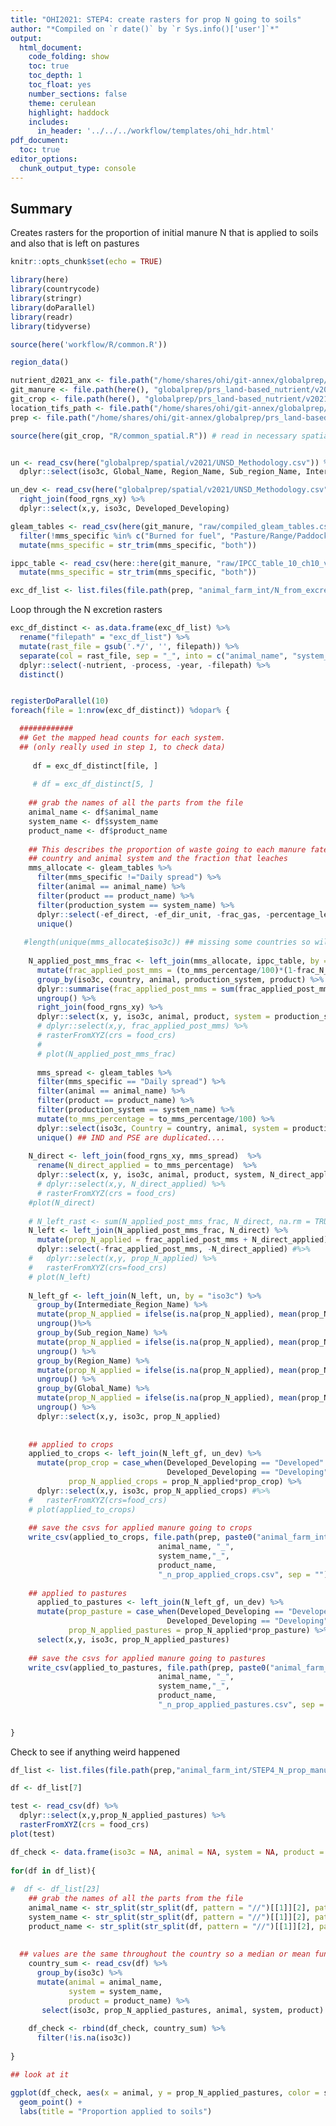 ```yaml
---
title: "OHI2021: STEP4: create rasters for prop N going to soils"
author: "*Compiled on `r date()` by `r Sys.info()['user']`*"
output: 
  html_document:
    code_folding: show
    toc: true
    toc_depth: 1
    toc_float: yes
    number_sections: false
    theme: cerulean
    highlight: haddock
    includes: 
      in_header: '../../../workflow/templates/ohi_hdr.html'
pdf_document:
  toc: true
editor_options: 
  chunk_output_type: console
---
```


## Summary
Creates rasters for the proportion of initial manure N that is applied to soils and also that is left on pastures

```r
knitr::opts_chunk$set(echo = TRUE)

library(here)
library(countrycode)
library(stringr)
library(doParallel)
library(readr)
library(tidyverse)

source(here('workflow/R/common.R'))

region_data()

nutrient_d2021_anx <- file.path("/home/shares/ohi/git-annex/globalprep/_raw_data/FAOSTAT/manure_nutrient/d2021/")
git_manure <- file.path(here(), "globalprep/prs_land-based_nutrient/v2021/STEP2_manure")
git_crop <- file.path(here(), "globalprep/prs_land-based_nutrient/v2021/STEP1_crop")
location_tifs_path <- file.path("/home/shares/ohi/git-annex/globalprep/_raw_data/halpern_food_systems/d2021/animal_farm/location_tifs")
prep <- file.path("/home/shares/ohi/git-annex/globalprep/prs_land-based_nutrient/v2021")

source(here(git_crop, "R/common_spatial.R")) # read in necessary spatial files 


un <- read_csv(here("globalprep/spatial/v2021/UNSD_Methodology.csv")) %>% 
  dplyr::select(iso3c, Global_Name, Region_Name, Sub_region_Name, Intermediate_Region_Name)

un_dev <- read_csv(here("globalprep/spatial/v2021/UNSD_Methodology.csv")) %>% 
  right_join(food_rgns_xy) %>% 
  dplyr::select(x,y, iso3c, Developed_Developing)

gleam_tables <- read_csv(here(git_manure, "raw/compiled_gleam_tables.csv")) %>%
  filter(!mms_specific %in% c("Burned for fuel", "Pasture/Range/Paddock")) %>% 
  mutate(mms_specific = str_trim(mms_specific, "both"))

ippc_table <- read_csv(here::here(git_manure, "raw/IPCC_table_10_ch10_vol4.csv")) %>% 
  mutate(mms_specific = str_trim(mms_specific, "both"))

exc_df_list <- list.files(file.path(prep, "animal_farm_int/N_from_excretion_manure"),  full = TRUE)

```

Loop through the N excretion rasters 
```r
exc_df_distinct <- as.data.frame(exc_df_list) %>%
  rename("filepath" = "exc_df_list") %>%
  mutate(rast_file = gsub('.*/', '', filepath)) %>%
  separate(col = rast_file, sep = "_", into = c("animal_name", "system_name", "product_name", "nutrient", "process", "year")) %>%
  dplyr::select(-nutrient, -process, -year, -filepath) %>%
  distinct() 


registerDoParallel(10)   
foreach(file = 1:nrow(exc_df_distinct)) %dopar% {

  ############  
  ## Get the mapped head counts for each system.
  ## (only really used in step 1, to check data)
  
     df = exc_df_distinct[file, ]
     
     # df = exc_df_distinct[5, ]
  
    ## grab the names of all the parts from the file
    animal_name <- df$animal_name
    system_name <- df$system_name
    product_name <- df$product_name
    
    ## This describes the proportion of waste going to each manure fate based on 
    ## country and animal system and the fraction that leaches
    mms_allocate <- gleam_tables %>% 
      filter(mms_specific !="Daily spread") %>% 
      filter(animal == animal_name) %>% 
      filter(product == product_name) %>% 
      filter(production_system == system_name) %>% 
      dplyr::select(-ef_direct, -ef_dir_unit, -frac_gas, -percentage_leach) %>%
      unique()
    
   #length(unique(mms_allocate$iso3c)) ## missing some countries so will need to gapfill. probably later down the line when we have summarized by total N lost for each country (not mms) and then calculate a rate instead of gapfilling percentages
   
    N_applied_post_mms_frac <- left_join(mms_allocate, ippc_table, by = c("mms_specific", "animal", "product")) %>% 
      mutate(frac_applied_post_mms = (to_mms_percentage/100)*(1-frac_N_lost)) %>% 
      group_by(iso3c, country, animal, production_system, product) %>% 
      dplyr::summarise(frac_applied_post_mms = sum(frac_applied_post_mms)) %>% 
      ungroup() %>% 
      right_join(food_rgns_xy) %>% 
      dplyr::select(x, y, iso3c, animal, product, system = production_system, frac_applied_post_mms )
      # dplyr::select(x,y, frac_applied_post_mms) %>%
      # rasterFromXYZ(crs = food_crs)
      # 
      # plot(N_applied_post_mms_frac)
    
      mms_spread <- gleam_tables %>% 
      filter(mms_specific == "Daily spread") %>% 
      filter(animal == animal_name) %>% 
      filter(product == product_name) %>% 
      filter(production_system == system_name) %>% 
      mutate(to_mms_percentage = to_mms_percentage/100) %>% 
      dplyr::select(iso3c, Country = country, animal, system = production_system, product, to_mms_percentage) %>% 
      unique() ## IND and PSE are duplicated.... 
    
    N_direct <- left_join(food_rgns_xy, mms_spread)  %>% 
      rename(N_direct_applied = to_mms_percentage)  %>% 
      dplyr::select(x, y, iso3c, animal, product, system, N_direct_applied)# %>%
      # dplyr::select(x,y, N_direct_applied) %>%
      # rasterFromXYZ(crs = food_crs)
    #plot(N_direct)
      
    # N_left_rast <- sum(N_applied_post_mms_frac, N_direct, na.rm = TRUE)
    N_left <- left_join(N_applied_post_mms_frac, N_direct) %>% 
      mutate(prop_N_applied = frac_applied_post_mms + N_direct_applied) %>% 
      dplyr::select(-frac_applied_post_mms, -N_direct_applied) #%>%
    #   dplyr::select(x,y, prop_N_applied) %>%
    #   rasterFromXYZ(crs=food_crs)
    # plot(N_left)
    
    N_left_gf <- left_join(N_left, un, by = "iso3c") %>% 
      group_by(Intermediate_Region_Name) %>% 
      mutate(prop_N_applied = ifelse(is.na(prop_N_applied), mean(prop_N_applied, na.rm = TRUE), prop_N_applied)) %>% 
      ungroup()%>% 
      group_by(Sub_region_Name) %>% 
      mutate(prop_N_applied = ifelse(is.na(prop_N_applied), mean(prop_N_applied, na.rm = TRUE), prop_N_applied)) %>% 
      ungroup() %>% 
      group_by(Region_Name) %>% 
      mutate(prop_N_applied = ifelse(is.na(prop_N_applied), mean(prop_N_applied, na.rm = TRUE), prop_N_applied)) %>% 
      ungroup() %>% 
      group_by(Global_Name) %>% 
      mutate(prop_N_applied = ifelse(is.na(prop_N_applied), mean(prop_N_applied, na.rm = TRUE), prop_N_applied)) %>% 
      ungroup() %>% 
      dplyr::select(x,y, iso3c, prop_N_applied)
    
    
    ## applied to crops
    applied_to_crops <- left_join(N_left_gf, un_dev) %>% 
      mutate(prop_crop = case_when(Developed_Developing == "Developed" ~ 0.5,
                                   Developed_Developing == "Developing" ~ 0.95),
             prop_N_applied_crops = prop_N_applied*prop_crop) %>% 
      dplyr::select(x,y, iso3c, prop_N_applied_crops) #%>%
    #   rasterFromXYZ(crs=food_crs)
    # plot(applied_to_crops)
      
    ## save the csvs for applied manure going to crops
    write_csv(applied_to_crops, file.path(prep, paste0("animal_farm_int/STEP4_N_prop_manure_applied/applied_to_crops/",
                                 animal_name, "_",
                                 system_name,"_",
                                 product_name,
                                 "_n_prop_applied_crops.csv", sep = "")))
    
    ## applied to pastures
      applied_to_pastures <- left_join(N_left_gf, un_dev) %>% 
      mutate(prop_pasture = case_when(Developed_Developing == "Developed" ~ 0.5,
                                   Developed_Developing == "Developing" ~ 0.05),
             prop_N_applied_pastures = prop_N_applied*prop_pasture) %>% 
      select(x,y, iso3c, prop_N_applied_pastures)
      
    ## save the csvs for applied manure going to pastures
    write_csv(applied_to_pastures, file.path(prep, paste0("animal_farm_int/STEP4_N_prop_manure_applied/applied_to_pastures/",
                                 animal_name, "_",
                                 system_name,"_",
                                 product_name,
                                 "_n_prop_applied_pastures.csv", sep = "")))
    
    
}
```


Check to see if anything weird happened
```r
df_list <- list.files(file.path(prep,"animal_farm_int/STEP4_N_prop_manure_applied/applied_to_pastures/"), full.names = TRUE)

df <- df_list[7]

test <- read_csv(df) %>%
  dplyr::select(x,y,prop_N_applied_pastures) %>%
  rasterFromXYZ(crs = food_crs)
plot(test)

df_check <- data.frame(iso3c = NA, animal = NA, system = NA, product = NA, prop_N_applied_pastures = NA)
  
for(df in df_list){
  
#  df <- df_list[23]
    ## grab the names of all the parts from the file
    animal_name <- str_split(str_split(df, pattern = "//")[[1]][2], pattern = "_")[[1]][1]
    system_name <- str_split(str_split(df, pattern = "//")[[1]][2], pattern = "_")[[1]][2]
    product_name <- str_split(str_split(df, pattern = "//")[[1]][2], pattern = "_")[[1]][3]
     
  
  ## values are the same throughout the country so a median or mean function won't make a difference
    country_sum <- read_csv(df) %>% 
      group_by(iso3c) %>%
      mutate(animal = animal_name,
             system = system_name,
             product = product_name) %>% 
       select(iso3c, prop_N_applied_pastures, animal, system, product)
  
    df_check <- rbind(df_check, country_sum) %>% 
      filter(!is.na(iso3c)) 
    
}

## look at it

ggplot(df_check, aes(x = animal, y = prop_N_applied_pastures, color = system) ) +
  geom_point() +
  labs(title = "Proportion applied to soils")


```



